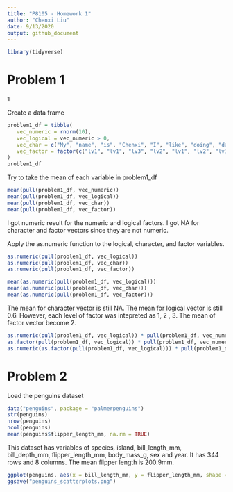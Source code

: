```yaml
---
title: "P8105 - Homework 1"
author: "Chenxi Liu"
date: 9/13/2020
output: github_document
---
```


```r
library(tidyverse)
```

# Problem 1

1

Create a data frame
```r
problem1_df = tibble(
   vec_numeric = rnorm(10),
   vec_logical = vec_numeric > 0,
   vec_char = c("My", "name", "is", "Chenxi", "I", "like", "doing", "data", "science", "peroid"), 
   vec_factor = factor(c("lv1", "lv1", "lv3", "lv2", "lv1", "lv2", "lv3", "lv2", "lv3", "lv2"))
)
problem1_df
```

Try to take the mean of each variable in problem1_df
```r
mean(pull(problem1_df, vec_numeric))
mean(pull(problem1_df, vec_logical))
mean(pull(problem1_df, vec_char))
mean(pull(problem1_df, vec_factor))
```
I got numeric result for the numeric and logical factors. I got NA for character and factor vectors since they are not numeric. 


Apply the as.numeric function to the logical, character, and factor variables.
```r
as.numeric(pull(problem1_df, vec_logical))
as.numeric(pull(problem1_df, vec_char))
as.numeric(pull(problem1_df, vec_factor))

mean(as.numeric(pull(problem1_df, vec_logical)))
mean(as.numeric(pull(problem1_df, vec_char)))
mean(as.numeric(pull(problem1_df, vec_factor)))
```
The mean for character vector is still NA. The mean for logical vector is still 0.6. However, each level of factor was intepreted as 1, 2 , 3. The mean of factor vector become 2.

```r
as.numeric(pull(problem1_df, vec_logical)) * pull(problem1_df, vec_numeric)
as.factor(pull(problem1_df, vec_logical)) * pull(problem1_df, vec_numeric)
as.numeric(as.factor(pull(problem1_df, vec_logical))) * pull(problem1_df, vec_numeric)
```


# Problem 2
Load the penguins dataset
```r
data("penguins", package = "palmerpenguins")
str(penguins)
nrow(penguins)
ncol(penguins)
mean(penguins$flipper_length_mm, na.rm = TRUE)
```
This dataset has variables of species, island, bill_length_mm, bill_depth_mm, flipper_length_mm, body_mass_g, sex and year.
It has 344 rows and 8 columns. The mean flipper length is 200.9mm. 

```r
ggplot(penguins, aes(x = bill_length_mm, y = flipper_length_mm, shape = species, color = species)) + geom_point()
ggsave("penguins_scatterplots.png")
```




